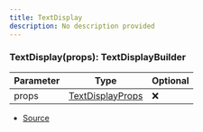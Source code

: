 ```yaml
---
title: TextDisplay
description: No description provided
---
```



### TextDisplay(props): TextDisplayBuilder

| Parameter | Type | Optional |
| ----------- | ----------- | ----------- |
| props | [TextDisplayProps](/docs/api-reference/types/TextDisplayProps) | ❌ |


- [Source](https://github.com/underctrl-io/commandkit/blob/e7997746676c2b18be64230c918cb998973d18b5/packages/commandkit/src/components/v2/text-display.ts#L6)